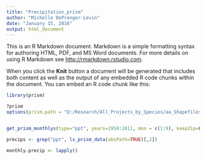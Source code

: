 ```yaml
---
title: "Precipitation_prism"
author: "Michelle DePrenger-Levin"
date: "January 15, 2016"
output: html_document
---
```


This is an R Markdown document. Markdown is a simple formatting syntax for authoring HTML, PDF, and MS Word documents. For more details on using R Markdown see <http://rmarkdown.rstudio.com>.

When you click the **Knit** button a document will be generated that includes both content as well as the output of any embedded R code chunks within the document. You can embed an R code chunk like this:

```r
library(prism)
```

```r
?prism
options(prism.path = "Q:/Research/All_Projects_by_Species/aa_Shapefiles_Maps/aa_QGIS Projects/Alpine Phenology Project/MonthlyMEDL")


get_prism_monthlys(type="ppt", years=1950:2011, mon = c(1:9), keepZip=FALSE)

precips <- grep("ppt", ls_prism_data(absPath=TRUE)[,2])

monthly.precip <- lapply()

```
